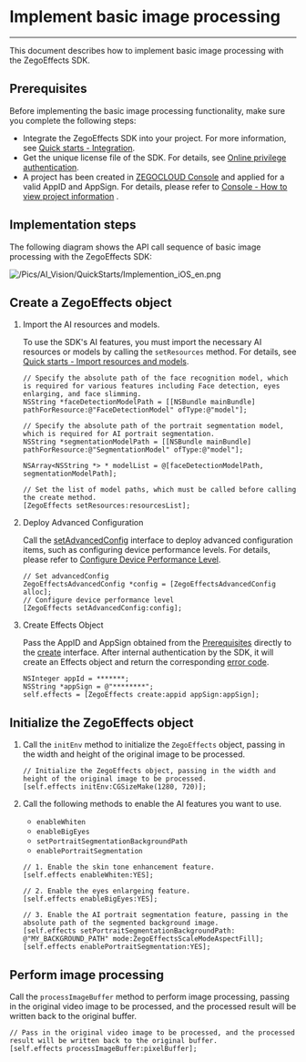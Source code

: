 # Implement basic image processing

---

This document describes how to implement basic image processing with the ZegoEffects SDK. 

## Prerequisites

Before implementing the basic image processing functionality, make sure you complete the following steps:


- Integrate the ZegoEffects SDK into your project. For more information, see [Quick starts - Integration](#9909).
- Get the unique license file of the SDK. For details, see [Online privilege authentication](!Quick_Starts/Authenticate_users_with_tokens).
- A project has been created in [ZEGOCLOUD Console](https://console.zegocloud.com) and applied for a valid AppID and AppSign. For details, please refer to [Console - How to view project information](#16144) .


## Implementation steps

The following diagram shows the  API call sequence of basic image processing with the ZegoEffects SDK:

![/Pics/AI_Vision/QuickStarts/Implemention_iOS_en.png](http://doc.oa.zego.im/Pics/AI_Vision/QuickStarts/Implemention_iOS_en.png)


## Create a ZegoEffects object

1. Import the AI resources and models.
   
     To use the SDK's AI features, you must import the necessary AI resources or models by calling the `setResources` method. For details, see [Quick starts - Import resources and models](#9919).

    ```objc
    // Specify the absolute path of the face recognition model, which is required for various features including Face detection, eyes enlarging, and face slimming.
    NSString *faceDetectionModelPath = [[NSBundle mainBundle] pathForResource:@"FaceDetectionModel" ofType:@"model"];

    // Specify the absolute path of the portrait segmentation model, which is required for AI portrait segmentation.
    NSString *segmentationModelPath = [[NSBundle mainBundle] pathForResource:@"SegmentationModel" ofType:@"model"];

    NSArray<NSString *> * modelList = @[faceDetectionModelPath, segmentationModelPath];

    // Set the list of model paths, which must be called before calling the create method.
    [ZegoEffects setResources:resourcesList];
    ```
     
2. Deploy Advanced Configuration

    Call the [setAdvancedConfig](@setAdvancedConfig) interface to deploy advanced configuration items, such as configuring device performance levels. For details, please refer to [Configure Device Performance Level](!getDeviceLevel).

    ```objc
    // Set advancedConfig
    ZegoEffectsAdvancedConfig *config = [ZegoEffectsAdvancedConfig alloc];
    // Configure device performance level
    [ZegoEffects setAdvancedConfig:config];
    ```

3. Create Effects Object

    Pass the AppID and AppSign obtained from the [Prerequisites](!Quick_Starts/Solution_Implementation#1) directly to the [create](/article/api?doc=Effects_SDK_API~objectivec_ios~class~ZegoEffects#create-appid-app-sign-2) interface. After internal authentication by the SDK, it will create an Effects object and return the corresponding [error code](!Error_Codes/Error_Codes).

    ```objc
    NSInteger appId = *******;
    NSString *appSign = @"********";
    self.effects = [ZegoEffects create:appid appSign:appSign];
    ``` 

## Initialize the ZegoEffects object

1. Call the `initEnv` method to initialize the `ZegoEffects` object, passing in the width and height of the original image to be processed.

    ```objc
    // Initialize the ZegoEffects object, passing in the width and height of the original image to be processed.
    [self.effects initEnv:CGSizeMake(1280, 720)];
    ```

2. Call the following methods to enable the AI features you want to use.

    - `enableWhiten`
    - `enableBigEyes`
    - `setPortraitSegmentationBackgroundPath`
    - `enablePortraitSegmentation` 
    
    ```objc
    // 1. Enable the skin tone enhancement feature.
    [self.effects enableWhiten:YES];
    
    // 2. Enable the eyes enlargeing feature.
    [self.effects enableBigEyes:YES];
    
    // 3. Enable the AI portrait segmentation feature, passing in the absolute path of the segmented background image.
    [self.effects setPortraitSegmentationBackgroundPath: @"MY_BACKGROUND_PATH" mode:ZegoEffectsScaleModeAspectFill];
    [self.effects enablePortraitSegmentation:YES];
    ```



## Perform image processing

Call the `processImageBuffer` method to perform image processing, passing in the original video image to be processed, and the processed result will be written back to the original buffer.

```objc
// Pass in the original video image to be processed, and the processed result will be written back to the original buffer.
[self.effects processImageBuffer:pixelBuffer];
```

